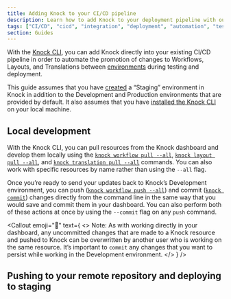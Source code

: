 ```yaml
---
title: Adding Knock to your CI/CD pipeline
description: Learn how to add Knock to your deployment pipeline with our command line interface.
tags: ["CI/CD", "cicd", "integration", "deployment", "automation", "testing", "commit", "staging"]
section: Guides
---
```


With the [Knock CLI](/developer-tools/knock-cli), you can add Knock directly into your existing CI/CD pipeline in order to automate the promotion of changes to Workflows, Layouts, and Translations between [environments](/concepts/environments) during testing and deployment. 

This guide assumes that you have [created](/concepts/environments#create-additional-environments) a “Staging” environment in Knock in addition to the Development and Production environments that are provided by default. It also assumes that you have [installed the Knock CLI](/cli#installation) on your local machine.

## Local development

With the Knock CLI, you can pull resources from the Knock dashboard and develop them locally using the [`knock workflow pull --all`](/cli#workflow-pull), [`knock layout pull --all`](/cli#email-layout-pull), and [`knock translation pull --all`](/cli#translation-pull) commands. You can also work with specific resources by name rather than using the `--all` flag.

Once you’re ready to send your updates back to Knock’s Development environment, you can push ([`knock workflow push --all`](/cli#workflow-push)) and commit ([`knock commit`](/cli#commit-all)) changes directly from the command line in the same way that you would save and commit them in your dashboard. You can also perform both of these actions at once by using the `--commit` flag on any `push` command.

<Callout
  emoji="👀"
  text={
    <>
      <span className="font-bold">Note:</span> As with working directly in your dashboard, 
      any uncommitted changes that are made to a Knock resource and pushed to Knock 
      can be overwritten by another user who is working on the same resource. 
      It’s important to <code>commit</code> any changes that you want to persist while working 
      in the Development environment.
    </>
  }
/>

## Pushing to your remote repository and deploying to staging

